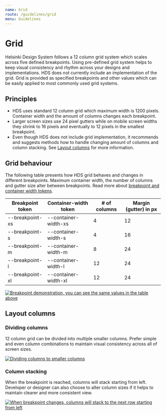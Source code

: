 ```yaml
---
name: Grid
route: /guidelines/grid
menu: Guidelines
---
```



# Grid

<p>
<LargeParagraph>
    Helsinki Design System follows a 12 column grid system which scales across five defined breakpoints. Using pre-defined grid system helps to keep visual consistency and rhythm across your designs and implementations.
</LargeParagraph>

<Notification labelText="Note!">
    HDS does not currently include an implementation of the grid. Grid is provided as specified breakpoints and other values which can be easily applied to most commonly used grid systems.
</Notification>
</p>

## Principles

- HDS uses standard 12 column grid which maximum width is 1200 pixels. Container width and the amount of columns changes each breakpoint.
- Larger screen sizes use 24 pixel gutters while on mobile screen widths they shrink to 16 pixels and eventually to 12 pixels in the smallest breakpoint.
- Even though HDS does not include grid implementation, it recommends and suggests methods how to handle changing amount of columns and column stacking. See [Layout columns](/guidelines/grid#layout-columns) for more information.

## Grid behaviour

The following table presents how HDS grid behaves and changes in different breakpoints. Maximum container width, the number of columns and gutter size alter between breakpoints. Read more about [breakpoint and container width tokens](/design-tokens/breakpoints#tokens).

Breakpoint token | Container-width token | # of columns | Margin (gutter) in px
-----------------|-----------------------|--------------|----------------------
--breakpoint-xs  | --container-width-xs  | 4            | 12
--breakpoint-s   | --container-width-s   | 4            | 16
--breakpoint-m   | --container-width-m   | 8            | 24
--breakpoint-l   | --container-width-l   | 12           | 24
--breakpoint-xl  | --container-width-xl  | 12           | 24

[![Breakpoint demonstration, you can see the same values in the table above](../../static/grid-breakpoint-demonstration.png)](../../static/grid-breakpoint-demonstration.png "Breakpoint demonstration")

## Layout columns

### Dividing columns

12 column grid can be divided into multiple smaller columns. Prefer simple and even column combinations to maintain visual consistency across all of screen sizes.

[![Dividing columns to smaller columns](../../static/grid-layout-columns.png)](../../static/grid-layout-columns.png "Dividing columns to smaller columns")

### Column stacking

When the breakpoint is reached, columns will stack starting from left. Developer or designer can also choose to alter column sizes if it helps to maintain clearer and more consistent view.

[![When breakpoint changes, columns will stack to the next row starting from left](../../static/grid-column-stacking.png)](../../static/grid-column-stacking.png "When breakpoint changes, columns will stack to the next row starting from left")


